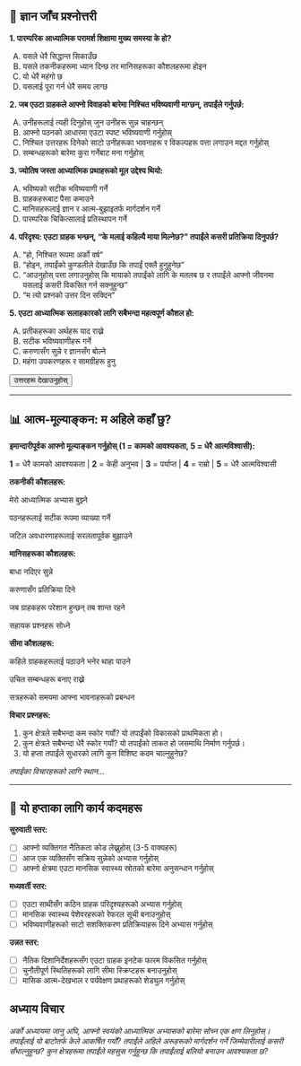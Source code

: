 ## 📝 ज्ञान जाँच प्रश्नोत्तरी {.quiz-title}

::: {.quiz-box}
**1. पारम्परिक आध्यात्मिक परामर्श शिक्षामा मुख्य समस्या के हो?**

A) यसले धेरै सिद्धान्त सिकाउँछ  
B) यसले तकनीकहरूमा ध्यान दिन्छ तर मानिसहरूका कौशलहरूमा होइन  
C) यो धेरै महंगो छ  
D) यसलाई पूरा गर्न धेरै समय लाग्छ

**2. जब एउटा ग्राहकले आफ्नो विवाहको बारेमा निश्चित भविष्यवाणी माग्छन्, तपाईंले गर्नुपर्छ:**

A) उनीहरूलाई त्यही दिनुहोस् जुन उनीहरू सुन्न चाहन्छन्  
B) आफ्नो पठनको आधारमा एउटा स्पष्ट भविष्यवाणी गर्नुहोस्  
C) निश्चित उत्तरहरू दिनेको साटो उनीहरूका भावनाहरू र विकल्पहरू पत्ता लगाउन मद्दत गर्नुहोस्  
D) सम्बन्धहरूको बारेमा कुरा गर्नेबाट मना गर्नुहोस्

**3. ज्योतिष जस्ता आध्यात्मिक प्रथाहरूको मूल उद्देश्य थियो:**

A) भविष्यको सटीक भविष्यवाणी गर्ने  
B) ग्राहकहरूबाट पैसा कमाउने  
C) मानिसहरूलाई ज्ञान र आत्म-बुझाइतर्फ मार्गदर्शन गर्ने  
D) पारम्परिक चिकित्सालाई प्रतिस्थापन गर्ने

**4. परिदृश्य: एउटा ग्राहक भन्छन्, "के मलाई कहिल्यै माया मिल्नेछ?" तपाईंले कसरी प्रतिक्रिया दिनुपर्छ?**

A) "हो, निश्चित रूपमा अर्को वर्ष"  
B) "होइन, तपाईंको कुण्डलीले देखाउँछ कि तपाईं एक्लै हुनुहुनेछ"  
C) "आउनुहोस् पत्ता लगाउनुहोस् कि मायाको तपाईंको लागि के मतलब छ र तपाईंले आफ्नो जीवनमा यसलाई कसरी विकसित गर्न सक्नुहुन्छ"  
D) "म त्यो प्रश्नको उत्तर दिन सक्दिन"

**5. एउटा आध्यात्मिक सलाहकारको लागि सबैभन्दा महत्वपूर्ण कौशल हो:**

A) प्रतीकहरूका अर्थहरू याद राख्ने  
B) सटीक भविष्यवाणीहरू गर्ने  
C) करुणासँग सुन्ने र ज्ञानसँग बोल्ने  
D) महंगा उपकरणहरू र सामग्रीहरू हुनु

<button onclick="toggleAnswers()" class="show-answers-btn">उत्तरहरू देखाउनुहोस्</button>

::: {.answers-content style="display: none;"}
**उत्तर कुञ्जी:** 1-B, 2-C, 3-C, 4-C, 5-C
:::
:::

---

## 📊 आत्म-मूल्याङ्कन: म अहिले कहाँ छु?

::: {.assessment-box}

**इमान्दारीपूर्वक आफ्नो मूल्याङ्कन गर्नुहोस् (1 = कामको आवश्यकता, 5 = धेरै आत्मविश्वासी):**

::: {.rating-scale}
**1** = धेरै कामको आवश्यकता | **2** = केही अनुभव | **3** = पर्याप्त | **4** = राम्रो | **5** = धेरै आत्मविश्वासी
:::

**तकनीकी कौशलहरू:**

मेरो आध्यात्मिक अभ्यास बुझ्ने

पठनहरूलाई सटीक रूपमा व्याख्या गर्ने

जटिल अवधारणाहरूलाई सरलतापूर्वक बुझाउने

**मानिसहरूका कौशलहरू:**

बाधा नदिएर सुन्ने

करुणासँग प्रतिक्रिया दिने

जब ग्राहकहरू परेशान हुन्छन् तब शान्त रहने

सहायक प्रश्नहरू सोध्ने

**सीमा कौशलहरू:**

कहिले ग्राहकहरूलाई पठाउने भनेर थाहा पाउने

उचित सम्बन्धहरू बनाए राख्ने

सत्रहरूको समयमा आफ्ना भावनाहरूको प्रबन्धन

**विचार प्रश्नहरू:**

1. कुन क्षेत्रले सबैभन्दा कम स्कोर गर्यो? यो तपाईंको विकासको प्राथमिकता हो।
2. कुन क्षेत्रले सबैभन्दा धेरै स्कोर गर्यो? यो तपाईंको ताकत हो जसमाथि निर्माण गर्नुपर्छ।
3. यो हप्ता तपाईंले सुधारको लागि कुन विशिष्ट कदम चाल्नुहुनेछ?

::: {.writing-space}
*तपाईंका विचारहरूको लागि स्थान...*
:::

:::
---

## 🎯 यो हप्ताका लागि कार्य कदमहरू

::: {.action-box}

**सुरुवाती स्तर:**

- [ ] आफ्नो व्यक्तिगत नैतिकता कोड लेख्नुहोस् (3-5 वाक्यहरू)
- [ ] आज एक व्यक्तिसँग सक्रिय सुन्नेको अभ्यास गर्नुहोस्
- [ ] आफ्नो क्षेत्रमा एउटा मानसिक स्वास्थ्य स्रोतको बारेमा अनुसन्धान गर्नुहोस्

**मध्यवर्ती स्तर:**

- [ ] एउटा साथीसँग कठिन ग्राहक परिदृश्यहरूको अभ्यास गर्नुहोस्
- [ ] मानसिक स्वास्थ्य पेशेवरहरूको रेफरल सूची बनाउनुहोस्
- [ ] भविष्यवाणीहरूको साटो सशक्तिकरण प्रतिक्रियाहरू दिने अभ्यास गर्नुहोस्

**उन्नत स्तर:**

- [ ] नैतिक दिशानिर्देशहरूसँग एउटा ग्राहक इनटेक फारम विकसित गर्नुहोस्
- [ ] चुनौतीपूर्ण स्थितिहरूको लागि सीमा स्क्रिप्टहरू बनाउनुहोस्
- [ ] मासिक आत्म-देखभाल र पर्यवेक्षण प्रथाहरूको शेड्युल गर्नुहोस्
:::

## **अध्याय विचार**
*अर्को अध्यायमा जानु अघि, आफ्नो स्वयंको आध्यात्मिक अभ्यासको बारेमा सोच्न एक क्षण लिनुहोस्। तपाईंलाई यो बाटोतर्फ केले आकर्षित गर्यो? तपाईंले अहिले अरूहरूको मार्गदर्शन गर्ने जिम्मेवारीलाई कसरी सँभाल्नुहुन्छ? कुन क्षेत्रहरूमा तपाईंले महसुस गर्नुहुन्छ कि तपाईंलाई बलियो बनाउन आवश्यकता छ?*

<script src="../../../scripts/quiz-interactions.js"></script>